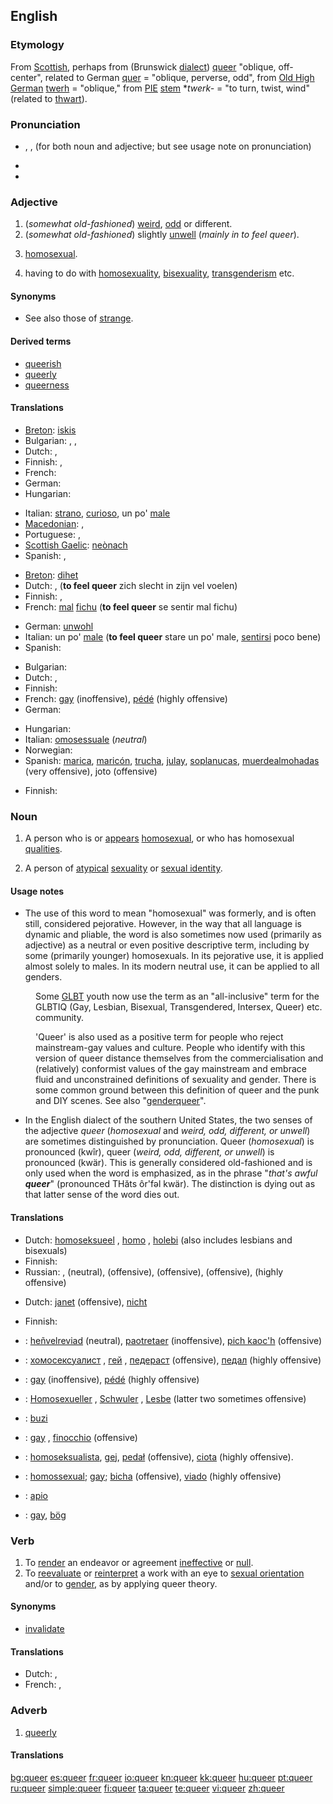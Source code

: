 ==English==
{{wikipedia}}

===Etymology===
From [[Scottish]], perhaps from {{etyl|gmw-lge}} (Brunswick [[dialect]]) [[queer]] "oblique, off-center", related to German [[quer]] = "oblique, perverse, odd", from [[Old High German]] [[twerh]] = "oblique," from [[PIE]] [[stem]] *''twerk-'' = "to turn, twist, wind" (related to [[thwart]]).

===Pronunciation===
* {{enPR|kwîr}}, {{IPA|/kwir/}}, {{SAMPA|/kwir/}} (for both noun and adjective; but see usage note on pronunciation)
* {{audio|en-us-queer.ogg|Audio (US)}}
* {{rhymes|ɪə(r)}}

===Adjective===
{{en-adj|er}}

# (''somewhat old-fashioned'') [[weird]], [[odd]] or different.
# (''somewhat old-fashioned'') slightly [[unwell]] (''mainly in'' ''to feel queer'').
# {{slang}} [[homosexual]].
# {{slang}} having to do with [[homosexuality]], [[bisexuality]], [[transgenderism]] etc.

====Synonyms====
* See also those of [[strange]].

====Derived terms====
* [[queerish]]
* [[queerly]]
* [[queerness]]

====Translations====
{{trans-top|weird, odd, different}}
* [[Breton]]: [[iskis]]
* Bulgarian: {{t+|bg|странен|m|sc=Cyrl}}, {{t+|bg|чудат|m|sc=Cyrl}}, {{t+|bg|особен|m|sc=Cyrl}}
* Dutch: {{t-|nl|bizar}}, {{t+|nl|afwijkend}}
* Finnish: {{t+|fi|outo}}, {{t+|fi|omituinen}}
* French: {{t+|fr|bizarre}}
* German: {{t+|de|seltsam}}
* Hungarian: {{t+|hu|furcsa}}
{{trans-mid}}
* Italian: [[strano]], [[curioso]], un po' [[male]]
* [[Macedonian]]: {{t|mk|чуден|m|tr=čúden|sc=Cyrl|xs=Macedonian}},  {{t|mk|необичен|m|tr=neóbičen|sc=Cyrl|xs=Macedonian}}
* Portuguese: {{t+|pt|bizarro}}, {{t+|pt|estranho}}
* [[Scottish Gaelic]]: [[neònach]]
* Spanish: {{t+|es|raro}},  {{t-|es|extraño}}
{{trans-bottom}}

{{trans-top|slightly unwell}}
* [[Breton]]: [[dihet]]
* Dutch: {{t+|nl|slecht}}, ('''to feel queer''' zich slecht in zijn vel voelen)
* Finnish: {{t+|fi|outo}}, {{t+|fi|omituinen}}
* French: [[mal]] [[fichu]] ('''to feel queer''' se sentir mal fichu)
{{trans-mid}}
* German: [[unwohl]]
* Italian: un po' [[male]] ('''to feel queer''' stare un po' male, [[sentirsi]] poco bene)
* Spanish: {{t+|es|trucha}}
{{trans-bottom}}

{{trans-top|slang: homosexual}}
* Bulgarian: {{t-|bg|хомосексуален|m|sc=Cyrl}}
* Dutch: {{t+|nl|homoseksueel}}, {{t+|nl|homo}}
* Finnish: {{t+|fi|hintti|alt=hintti-}}
* French: [[gay]] (inoffensive), [[pédé]] (highly offensive)
* German: {{t+|de|schwul}}
{{trans-mid}}
* Hungarian: {{t-|hu|buzi}}
* Italian: [[omosessuale]] (''neutral'')
* Norwegian: {{t|no|skeiv}}
* Spanish: [[marica]], [[maricón]], [[trucha]], [[julay]], [[soplanucas]], [[muerdealmohadas]] (very offensive), joto {{m}} (offensive)
{{trans-bottom}}

{{trans-top|slang: having to do with homosexuality, etc.}}
* Finnish: {{t+|fi|pervo}}
{{trans-mid}}
{{trans-bottom}}

===Noun===
{{en-noun}}

# {{context|Derogatory, slang}} A person who is or [[appear]]s [[homosexual]], or who has homosexual [[quality|qualities]].
# {{context|slang}} A person of [[atypical]] [[sexuality]] or [[sexual identity]].

====Usage notes====
* The use of this word to mean "homosexual" was formerly, and is often still, considered pejorative.  However, in the way that all language is dynamic and pliable, the word is also sometimes now used (primarily as adjective) as a neutral or even positive descriptive term, including by some (primarily younger) homosexuals. In its pejorative use, it is applied almost solely to males. In its modern neutral use, it can be applied to all genders.

: Some [[GLBT]] youth now use the term as an "all-inclusive" term for the GLBTIQ (Gay, Lesbian, Bisexual, Transgendered, Intersex, Queer) etc. community.

: 'Queer' is also used as a positive term for people who reject mainstream-gay values and culture.  People who identify with this version of queer distance themselves from the commercialisation and (relatively) conformist values of the gay mainstream and embrace fluid and unconstrained definitions of sexuality and gender.  There is some common ground between this definition of queer and the punk and DIY scenes. See also "[[genderqueer]]".

* In the English dialect of the southern United States, the two senses of the adjective ''queer'' (''homosexual'' and ''weird, odd, different, or unwell'') are sometimes distinguished by pronunciation.  Queer (''homosexual'') is pronounced (kwîr), queer (''weird, odd, different, or unwell'') is pronounced (kwär).  This is generally considered old-fashioned and is only used when the word is emphasized, as in the phrase "''that's awful '''queer'''''" (pronounced THăts ôr'fəl kwär).  The distinction is dying out as that latter sense of the word dies out. <!-- could somebody familiar with this phonetic transcription style please convert it to IPA? -->

====Translations====
{{trans-top|slang: homosexual}}
* Dutch: [[homoseksueel]] {{m}}, [[homo]] {{m}}, [[holebi]] (also includes lesbians and bisexuals)
* Finnish: {{t+|fi|hintti}}
* Russian: {{t+|ru|гей|m|tr=''g'ej''|sc=Cyrl}}, {{t|ru|гомосексуалист|m|tr=''gomoseksualíst''|sc=Cyrl}} (neutral), {{t|ru|педераст|m|tr=''p'ed'erást''|sc=Cyrl}} (offensive), {{t|ru|гомосек|m|tr=''gomos'ék''|sc=Cyrl}} (offensive), {{t+|ru|педик|m|tr=''p'édik''|sc=Cyrl}} (offensive), {{t|ru|пидорас|m|tr=''pidorás''|sc=Cyrl}} (highly offensive)
{{trans-mid}}
{{trans-bottom}}

{{trans-top|slang: person of atypical sexuality or sexual identity}}
* Dutch: [[janet]] {{m}} (offensive), [[nicht]] {{m}}
{{trans-mid}}
* Finnish: {{t+|fi|pervo}}
{{trans-bottom}}

{{checktrans-top}}
* {{ttbc|Breton}}: [[heñvelreviad]] {{m}} (neutral), [[paotretaer]] {{m}} (inoffensive), [[pich kaoc'h]] {{m}} (offensive)
* {{ttbc|Bulgarian}}: [[хомосексуалист]] {{m}}, [[гей]] {{m}}, [[педераст]] {{m}} (offensive), [[педал]] {{m}} (highly offensive)
* {{ttbc|French}}: [[gay]] {{m}} (inoffensive), [[pédé]] {{m}} (highly offensive)
* {{ttbc|German}}: [[Homosexueller]] {{m}}, [[Schwuler]] {{m}}, [[Lesbe]] {{f}} (latter two sometimes offensive)
* {{ttbc|Hungarian}}: [[buzi]]
{{trans-mid}}
* {{ttbc|Italian}}: [[gay]] {{m}}, [[finocchio]] {{m}} (offensive)
* {{ttbc|Polish}}: [[homoseksualista]], [[gej]], [[pedał]] (offensive), [[ciota]] (highly offensive).
* {{ttbc|Portuguese}}: [[homossexual]]; [[gay]]; [[bicha]] (offensive), [[viado]] (highly offensive)
* {{ttbc|Spanish}}: [[apio]] {{m}}
* {{ttbc|Swedish}}: [[gay]], [[bög]]
{{trans-bottom}}

===Verb===
{{en-verb}}
{{transitive}}

# To [[render]] an endeavor or agreement [[ineffective]] or [[null]].
# To [[reevaluate]] or [[reinterpret]] a work with an eye to [[sexual orientation]] and/or to [[gender]], as by applying queer theory.

====Synonyms====
* [[invalidate]]

====Translations====
* Dutch: {{t+|nl|bederven}}, {{t+|nl|tegenwerken}}
* French: {{t+|fr|obstruer}}, {{t+|fr|saboter}}

===Adverb===
{{en-adv}}

# [[queerly]]

====Translations====
{{trans-see|queerly}}

[[bg:queer]]
[[es:queer]]
[[fr:queer]]
[[io:queer]]
[[kn:queer]]
[[kk:queer]]
[[hu:queer]]
[[pt:queer]]
[[ru:queer]]
[[simple:queer]]
[[fi:queer]]
[[ta:queer]]
[[te:queer]]
[[vi:queer]]
[[zh:queer]]